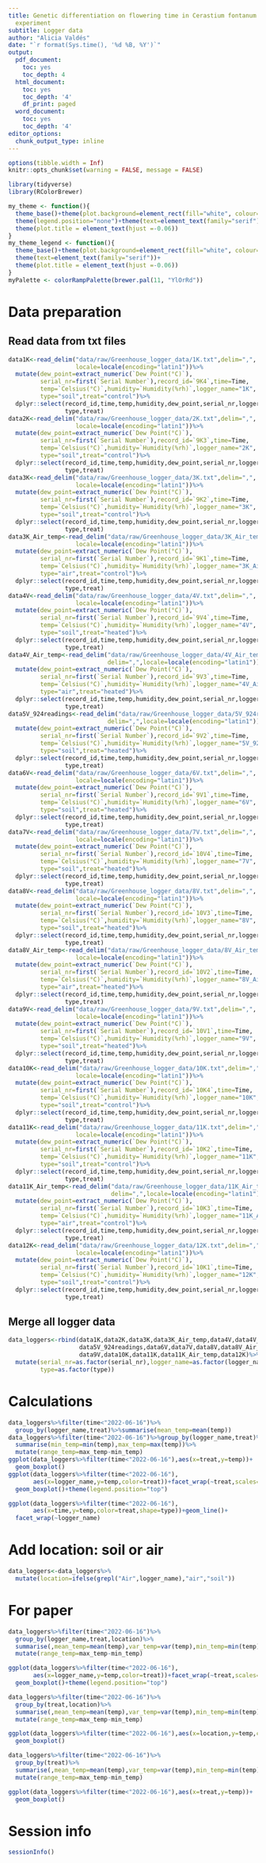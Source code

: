 ```yaml
---
title: Genetic differentiation on flowering time in Cerastium fontanum using a greenhouse
  experiment
subtitle: Logger data
author: "Alicia Valdés"
date: "`r format(Sys.time(), '%d %B, %Y')`"
output:
  pdf_document:
    toc: yes
    toc_depth: 4
  html_document:
    toc: yes
    toc_depth: '4'
    df_print: paged
  word_document:
    toc: yes
    toc_depth: '4'
editor_options:
  chunk_output_type: inline
---
```


```r
options(tibble.width = Inf)
knitr::opts_chunk$set(warning = FALSE, message = FALSE) 
```

```r
library(tidyverse)
library(RColorBrewer)
```

```r
my_theme <- function(){
  theme_base()+theme(plot.background=element_rect(fill="white", colour=NA))+
  theme(legend.position="none")+theme(text=element_text(family="serif"))+
  theme(plot.title = element_text(hjust =-0.06))
}
my_theme_legend <- function(){
  theme_base()+theme(plot.background=element_rect(fill="white", colour=NA))+
  theme(text=element_text(family="serif"))+
  theme(plot.title = element_text(hjust =-0.06))
}
myPalette <- colorRampPalette(brewer.pal(11, "YlOrRd"))
```

# Data preparation

## Read data from txt files

```r
data1K<-read_delim("data/raw/Greenhouse_logger_data/1K.txt",delim=",",
                   locale=locale(encoding="latin1"))%>%
  mutate(dew_point=extract_numeric(`Dew Point(°C)`),
         serial_nr=first(`Serial Number`),record_id=`9K4`,time=Time,
         temp=`Celsius(°C)`,humidity=`Humidity(%rh)`,logger_name="1K",
         type="soil",treat="control")%>%
  dplyr::select(record_id,time,temp,humidity,dew_point,serial_nr,logger_name,
                type,treat)
data2K<-read_delim("data/raw/Greenhouse_logger_data/2K.txt",delim=",",
                   locale=locale(encoding="latin1"))%>%
  mutate(dew_point=extract_numeric(`Dew Point(°C)`),
         serial_nr=first(`Serial Number`),record_id=`9K3`,time=Time,
         temp=`Celsius(°C)`,humidity=`Humidity(%rh)`,logger_name="2K",
         type="soil",treat="control")%>%
  dplyr::select(record_id,time,temp,humidity,dew_point,serial_nr,logger_name,
                type,treat)
data3K<-read_delim("data/raw/Greenhouse_logger_data/3K.txt",delim=",",
                   locale=locale(encoding="latin1"))%>%
  mutate(dew_point=extract_numeric(`Dew Point(°C)`),
         serial_nr=first(`Serial Number`),record_id=`9K2`,time=Time,
         temp=`Celsius(°C)`,humidity=`Humidity(%rh)`,logger_name="3K",
         type="soil",treat="control")%>%
  dplyr::select(record_id,time,temp,humidity,dew_point,serial_nr,logger_name,
                type,treat)
data3K_Air_temp<-read_delim("data/raw/Greenhouse_logger_data/3K_Air_temp.txt",delim=",",
                   locale=locale(encoding="latin1"))%>%
  mutate(dew_point=extract_numeric(`Dew Point(°C)`),
         serial_nr=first(`Serial Number`),record_id=`9K1`,time=Time,
         temp=`Celsius(°C)`,humidity=`Humidity(%rh)`,logger_name="3K_Air_temp",
         type="air",treat="control")%>%
  dplyr::select(record_id,time,temp,humidity,dew_point,serial_nr,logger_name,
                type,treat)
data4V<-read_delim("data/raw/Greenhouse_logger_data/4V.txt",delim=",",
                   locale=locale(encoding="latin1"))%>%
  mutate(dew_point=extract_numeric(`Dew Point(°C)`),
         serial_nr=first(`Serial Number`),record_id=`9V4`,time=Time,
         temp=`Celsius(°C)`,humidity=`Humidity(%rh)`,logger_name="4V",
         type="soil",treat="heated")%>%
  dplyr::select(record_id,time,temp,humidity,dew_point,serial_nr,logger_name,
                type,treat)
data4V_Air_temp<-read_delim("data/raw/Greenhouse_logger_data/4V_Air_temp.txt",
                            delim=",",locale=locale(encoding="latin1"))%>%
  mutate(dew_point=extract_numeric(`Dew Point(°C)`),
         serial_nr=first(`Serial Number`),record_id=`9V3`,time=Time,
         temp=`Celsius(°C)`,humidity=`Humidity(%rh)`,logger_name="4V_Air_temp",
         type="air",treat="heated")%>%
  dplyr::select(record_id,time,temp,humidity,dew_point,serial_nr,logger_name,
                type,treat)
data5V_924readings<-read_delim("data/raw/Greenhouse_logger_data/5V_924readings.txt",
                            delim=",",locale=locale(encoding="latin1"))%>%
  mutate(dew_point=extract_numeric(`Dew Point(°C)`),
         serial_nr=first(`Serial Number`),record_id=`9V2`,time=Time,
         temp=`Celsius(°C)`,humidity=`Humidity(%rh)`,logger_name="5V_924readings",
         type="soil",treat="heated")%>%
  dplyr::select(record_id,time,temp,humidity,dew_point,serial_nr,logger_name,
                type,treat)
data6V<-read_delim("data/raw/Greenhouse_logger_data/6V.txt",delim=",",
                   locale=locale(encoding="latin1"))%>%
  mutate(dew_point=extract_numeric(`Dew Point(°C)`),
         serial_nr=first(`Serial Number`),record_id=`9V1`,time=Time,
         temp=`Celsius(°C)`,humidity=`Humidity(%rh)`,logger_name="6V",
         type="soil",treat="heated")%>%
  dplyr::select(record_id,time,temp,humidity,dew_point,serial_nr,logger_name,
                type,treat)
data7V<-read_delim("data/raw/Greenhouse_logger_data/7V.txt",delim=",",
                   locale=locale(encoding="latin1"))%>%
  mutate(dew_point=extract_numeric(`Dew Point(°C)`),
         serial_nr=first(`Serial Number`),record_id=`10V4`,time=Time,
         temp=`Celsius(°C)`,humidity=`Humidity(%rh)`,logger_name="7V",
         type="soil",treat="heated")%>%
  dplyr::select(record_id,time,temp,humidity,dew_point,serial_nr,logger_name,
                type,treat)
data8V<-read_delim("data/raw/Greenhouse_logger_data/8V.txt",delim=",",
                   locale=locale(encoding="latin1"))%>%
  mutate(dew_point=extract_numeric(`Dew Point(°C)`),
         serial_nr=first(`Serial Number`),record_id=`10V3`,time=Time,
         temp=`Celsius(°C)`,humidity=`Humidity(%rh)`,logger_name="8V",
         type="soil",treat="heated")%>%
  dplyr::select(record_id,time,temp,humidity,dew_point,serial_nr,logger_name,
                type,treat)
data8V_Air_temp<-read_delim("data/raw/Greenhouse_logger_data/8V_Air_temp.txt",delim=",",
                   locale=locale(encoding="latin1"))%>%
  mutate(dew_point=extract_numeric(`Dew Point(°C)`),
         serial_nr=first(`Serial Number`),record_id=`10V2`,time=Time,
         temp=`Celsius(°C)`,humidity=`Humidity(%rh)`,logger_name="8V_Air_temp",
         type="air",treat="heated")%>%
  dplyr::select(record_id,time,temp,humidity,dew_point,serial_nr,logger_name,
                type,treat)
data9V<-read_delim("data/raw/Greenhouse_logger_data/9V.txt",delim=",",
                   locale=locale(encoding="latin1"))%>%
  mutate(dew_point=extract_numeric(`Dew Point(°C)`),
         serial_nr=first(`Serial Number`),record_id=`10V1`,time=Time,
         temp=`Celsius(°C)`,humidity=`Humidity(%rh)`,logger_name="9V",
         type="soil",treat="heated")%>%
  dplyr::select(record_id,time,temp,humidity,dew_point,serial_nr,logger_name,
                type,treat)
data10K<-read_delim("data/raw/Greenhouse_logger_data/10K.txt",delim=",",
                   locale=locale(encoding="latin1"))%>%
  mutate(dew_point=extract_numeric(`Dew Point(°C)`),
         serial_nr=first(`Serial Number`),record_id=`10K4`,time=Time,
         temp=`Celsius(°C)`,humidity=`Humidity(%rh)`,logger_name="10K",
         type="soil",treat="control")%>%
  dplyr::select(record_id,time,temp,humidity,dew_point,serial_nr,logger_name,
                type,treat)
data11K<-read_delim("data/raw/Greenhouse_logger_data/11K.txt",delim=",",
                   locale=locale(encoding="latin1"))%>%
  mutate(dew_point=extract_numeric(`Dew Point(°C)`),
         serial_nr=first(`Serial Number`),record_id=`10K2`,time=Time,
         temp=`Celsius(°C)`,humidity=`Humidity(%rh)`,logger_name="11K",
         type="soil",treat="control")%>%
  dplyr::select(record_id,time,temp,humidity,dew_point,serial_nr,logger_name,
                type,treat)
data11K_Air_temp<-read_delim("data/raw/Greenhouse_logger_data/11K_Air_temp.txt",
                             delim=",",locale=locale(encoding="latin1"))%>%
  mutate(dew_point=extract_numeric(`Dew Point(°C)`),
         serial_nr=first(`Serial Number`),record_id=`10K3`,time=Time,
         temp=`Celsius(°C)`,humidity=`Humidity(%rh)`,logger_name="11K_Air_temp",
         type="air",treat="control")%>%
  dplyr::select(record_id,time,temp,humidity,dew_point,serial_nr,logger_name,
                type,treat)
data12K<-read_delim("data/raw/Greenhouse_logger_data/12K.txt",delim=",",
                   locale=locale(encoding="latin1"))%>%
  mutate(dew_point=extract_numeric(`Dew Point(°C)`),
         serial_nr=first(`Serial Number`),record_id=`10K1`,time=Time,
         temp=`Celsius(°C)`,humidity=`Humidity(%rh)`,logger_name="12K",
         type="soil",treat="control")%>%
  dplyr::select(record_id,time,temp,humidity,dew_point,serial_nr,logger_name,
                type,treat)
```

## Merge all logger data

```r
data_loggers<-rbind(data1K,data2K,data3K,data3K_Air_temp,data4V,data4V_Air_temp,
                    data5V_924readings,data6V,data7V,data8V,data8V_Air_temp,
                    data9V,data10K,data11K,data11K_Air_temp,data12K)%>%
  mutate(serial_nr=as.factor(serial_nr),logger_name=as.factor(logger_name),
         type=as.factor(type))
```

# Calculations

```r
data_loggers%>%filter(time<"2022-06-16")%>%
  group_by(logger_name,treat)%>%summarise(mean_temp=mean(temp))
data_loggers%>%filter(time<"2022-06-16")%>%group_by(logger_name,treat)%>%
  summarise(min_temp=min(temp),max_temp=max(temp))%>%
  mutate(range_temp=max_temp-min_temp)
ggplot(data_loggers%>%filter(time<"2022-06-16"),aes(x=treat,y=temp))+
  geom_boxplot()
ggplot(data_loggers%>%filter(time<"2022-06-16"),
       aes(x=logger_name,y=temp,color=treat))+facet_wrap(~treat,scales="free")+
  geom_boxplot()+theme(legend.position="top")
```

```r
ggplot(data_loggers%>%filter(time<"2022-06-16"),
       aes(x=time,y=temp,color=treat,shape=type))+geom_line()+
  facet_wrap(~logger_name)
```

# Add location: soil or air

```r
data_loggers<-data_loggers%>%
  mutate(location=ifelse(grepl("Air",logger_name),"air","soil"))
```

# For paper

```r
data_loggers%>%filter(time<"2022-06-16")%>%
  group_by(logger_name,treat,location)%>%
  summarise(,mean_temp=mean(temp),var_temp=var(temp),min_temp=min(temp),max_temp=max(temp))%>%
  mutate(range_temp=max_temp-min_temp)
```

```r
ggplot(data_loggers%>%filter(time<"2022-06-16"),
       aes(x=logger_name,y=temp,color=treat))+facet_wrap(~treat,scales="free")+
  geom_boxplot()+theme(legend.position="top")
```

```r
data_loggers%>%filter(time<"2022-06-16")%>%
  group_by(treat,location)%>%
  summarise(,mean_temp=mean(temp),var_temp=var(temp),min_temp=min(temp),max_temp=max(temp))%>%
  mutate(range_temp=max_temp-min_temp)
```

```r
ggplot(data_loggers%>%filter(time<"2022-06-16"),aes(x=location,y=temp,color=treat))+
  geom_boxplot()
```

```r
data_loggers%>%filter(time<"2022-06-16")%>%
  group_by(treat)%>%
  summarise(,mean_temp=mean(temp),var_temp=var(temp),min_temp=min(temp),max_temp=max(temp))%>%
  mutate(range_temp=max_temp-min_temp)
```

```r
ggplot(data_loggers%>%filter(time<"2022-06-16"),aes(x=treat,y=temp))+
  geom_boxplot()
```

# Session info

```r
sessionInfo()
```

